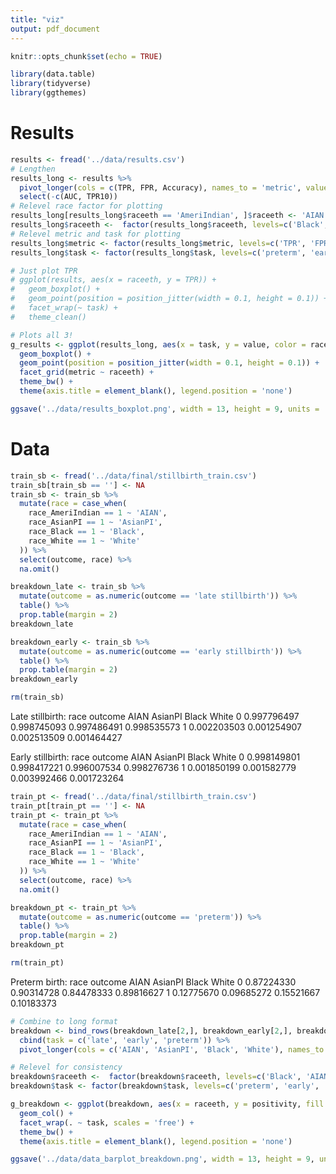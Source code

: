 ```yaml
---
title: "viz"
output: pdf_document
---
```


```r
knitr::opts_chunk$set(echo = TRUE)
```

```r
library(data.table)
library(tidyverse)
library(ggthemes)
```

# Results

```r
results <- fread('../data/results.csv')
# Lengthen
results_long <- results %>%
  pivot_longer(cols = c(TPR, FPR, Accuracy), names_to = 'metric', values_to = 'value') %>%
  select(-c(AUC, TPR10))
# Relevel race factor for plotting
results_long[results_long$raceeth == 'AmeriIndian', ]$raceeth <- 'AIAN'
results_long$raceeth <-  factor(results_long$raceeth, levels=c('Black', 'AIAN', 'AsianPI', 'White'))
# Relevel metric and task for plotting
results_long$metric <- factor(results_long$metric, levels=c('TPR', 'FPR', 'Accuracy'))
results_long$task <- factor(results_long$task, levels=c('preterm', 'early', 'late'))

# Just plot TPR
# ggplot(results, aes(x = raceeth, y = TPR)) +
#   geom_boxplot() +
#   geom_point(position = position_jitter(width = 0.1, height = 0.1)) +
#   facet_wrap(~ task) +
#   theme_clean()

# Plots all 3!
g_results <- ggplot(results_long, aes(x = task, y = value, color = raceeth)) +
  geom_boxplot() +
  geom_point(position = position_jitter(width = 0.1, height = 0.1)) +
  facet_grid(metric ~ raceeth) +
  theme_bw() +
  theme(axis.title = element_blank(), legend.position = 'none')

ggsave('../data/results_boxplot.png', width = 13, height = 9, units = 'in', dpi=300)
```

# Data

```r
train_sb <- fread('../data/final/stillbirth_train.csv')
train_sb[train_sb == ''] <- NA
train_sb <- train_sb %>%
  mutate(race = case_when(
    race_AmeriIndian == 1 ~ 'AIAN',
    race_AsianPI == 1 ~ 'AsianPI',
    race_Black == 1 ~ 'Black',
    race_White == 1 ~ 'White'
  )) %>%
  select(outcome, race) %>%
  na.omit()

breakdown_late <- train_sb %>%
  mutate(outcome = as.numeric(outcome == 'late stillbirth')) %>%
  table() %>%
  prop.table(margin = 2)
breakdown_late

breakdown_early <- train_sb %>%
  mutate(outcome = as.numeric(outcome == 'early stillbirth')) %>%
  table() %>%
  prop.table(margin = 2)
breakdown_early

rm(train_sb)
```

Late stillbirth:
       race
outcome        AIAN     AsianPI       Black       White
      0 0.997796497 0.998745093 0.997486491 0.998535573
      1 0.002203503 0.001254907 0.002513509 0.001464427
      
Early stillbirth:
       race
outcome        AIAN     AsianPI       Black       White
      0 0.998149801 0.998417221 0.996007534 0.998276736
      1 0.001850199 0.001582779 0.003992466 0.001723264

```r
train_pt <- fread('../data/final/stillbirth_train.csv')
train_pt[train_pt == ''] <- NA
train_pt <- train_pt %>%
  mutate(race = case_when(
    race_AmeriIndian == 1 ~ 'AIAN',
    race_AsianPI == 1 ~ 'AsianPI',
    race_Black == 1 ~ 'Black',
    race_White == 1 ~ 'White'
  )) %>%
  select(outcome, race) %>%
  na.omit()

breakdown_pt <- train_pt %>%
  mutate(outcome = as.numeric(outcome == 'preterm')) %>%
  table() %>%
  prop.table(margin = 2)
breakdown_pt

rm(train_pt)
```

Preterm birth:
       race
outcome       AIAN    AsianPI      Black      White
      0 0.87224330 0.90314728 0.84478333 0.89816627
      1 0.12775670 0.09685272 0.15521667 0.10183373

```r
# Combine to long format
breakdown <- bind_rows(breakdown_late[2,], breakdown_early[2,], breakdown_pt[2,]) %>%
  cbind(task = c('late', 'early', 'preterm')) %>%
  pivot_longer(cols = c('AIAN', 'AsianPI', 'Black', 'White'), names_to = 'raceeth', values_to = 'positivity')

# Relevel for consistency
breakdown$raceeth <-  factor(breakdown$raceeth, levels=c('Black', 'AIAN', 'AsianPI', 'White'))
breakdown$task <- factor(breakdown$task, levels=c('preterm', 'early', 'late'))

g_breakdown <- ggplot(breakdown, aes(x = raceeth, y = positivity, fill = raceeth)) +
  geom_col() +
  facet_wrap(. ~ task, scales = 'free') +
  theme_bw() +
  theme(axis.title = element_blank(), legend.position = 'none')

ggsave('../data/data_barplot_breakdown.png', width = 13, height = 9, units = 'in', dpi=300)
```

